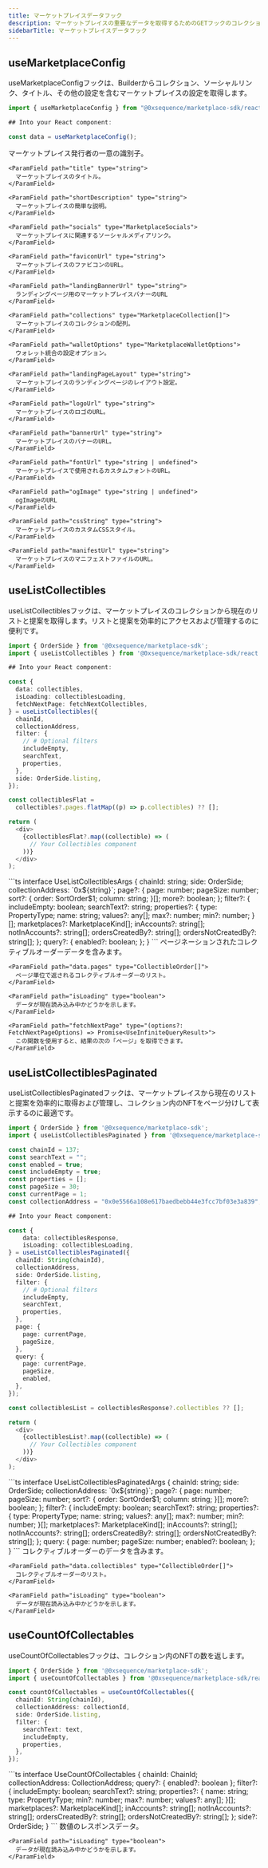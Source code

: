 ```yaml
---
title: マーケットプレイスデータフック
description: マーケットプレイスの重要なデータを取得するためのGETフックのコレクション。UIでマーケットプレイス情報を取得および管理するのに便利です。
sidebarTitle: マーケットプレイスデータフック
---
```


## useMarketplaceConfig

useMarketplaceConfigフックは、Builderからコレクション、ソーシャルリンク、タイトル、その他の設定を含むマーケットプレイスの設定を取得します。

```ts
import { useMarketplaceConfig } from "@0xsequence/marketplace-sdk/react";

## Into your React component:

const data = useMarketplaceConfig();
```

<ResponseField name="useMarketplaceConfig">
  <ResponseField name="* return properties" />

  <Expandable>
    <ParamField path="publisherId" type="string">
      マーケットプレイス発行者の一意の識別子。
    </ParamField>

    <ParamField path="title" type="string">
      マーケットプレイスのタイトル。
    </ParamField>

    <ParamField path="shortDescription" type="string">
      マーケットプレイスの簡単な説明。
    </ParamField>

    <ParamField path="socials" type="MarketplaceSocials">
      マーケットプレイスに関連するソーシャルメディアリンク。
    </ParamField>

    <ParamField path="faviconUrl" type="string">
      マーケットプレイスのファビコンのURL。
    </ParamField>

    <ParamField path="landingBannerUrl" type="string">
      ランディングページ用のマーケットプレイスバナーのURL
    </ParamField>

    <ParamField path="collections" type="MarketplaceCollection[]">
      マーケットプレイスのコレクションの配列。
    </ParamField>

    <ParamField path="walletOptions" type="MarketplaceWalletOptions">
      ウォレット統合の設定オプション。
    </ParamField>

    <ParamField path="landingPageLayout" type="string">
      マーケットプレイスのランディングページのレイアウト設定。
    </ParamField>

    <ParamField path="logoUrl" type="string">
      マーケットプレイスのロゴのURL。
    </ParamField>

    <ParamField path="bannerUrl" type="string">
      マーケットプレイスのバナーのURL。
    </ParamField>

    <ParamField path="fontUrl" type="string | undefined">
      マーケットプレイスで使用されるカスタムフォントのURL。
    </ParamField>

    <ParamField path="ogImage" type="string | undefined">
      ogImageのURL
    </ParamField>

    <ParamField path="cssString" type="string">
      マーケットプレイスのカスタムCSSスタイル。
    </ParamField>

    <ParamField path="manifestUrl" type="string">
      マーケットプレイスのマニフェストファイルのURL。
    </ParamField>
  </Expandable>
</ResponseField>

## useListCollectibles

useListCollectiblesフックは、マーケットプレイスのコレクションから現在のリストと提案を取得します。リストと提案を効率的にアクセスおよび管理するのに便利です。

```ts
import { OrderSide } from '@0xsequence/marketplace-sdk';
import { useListCollectibles } from '@0xsequence/marketplace-sdk/react';

## Into your React component:

const {
  data: collectibles,
  isLoading: collectiblesLoading,
  fetchNextPage: fetchNextCollectibles,
} = useListCollectibles({
  chainId,
  collectionAddress,
  filter: {
    // # Optional filters
    includeEmpty,
    searchText,
    properties,
  },
  side: OrderSide.listing,
});

const collectiblesFlat =
  collectibles?.pages.flatMap((p) => p.collectibles) ?? [];

return (
  <div>
    {collectiblesFlat?.map((collectible) => (
      // Your Collectibles component
    ))}
  </div>
);
```

<ResponseField name="useListCollectibles">
  <ResponseField name="* params" />

  <Expandable>
    ```ts
    interface UseListCollectiblesArgs {
      chainId: string;
      side: OrderSide;
      collectionAddress: `0x${string}`;
      page?: {
        page: number;
        pageSize: number;
        sort?: {
          order: SortOrder$1;
          column: string;
        }[];
        more?: boolean;
      };
      filter?: {
        includeEmpty: boolean;
        searchText?: string;
        properties?: {
          type: PropertyType;
          name: string;
          values?: any[];
          max?: number;
          min?: number;
        }[];
        marketplaces?: MarketplaceKind[];
        inAccounts?: string[];
        notInAccounts?: string[];
        ordersCreatedBy?: string[];
        ordersNotCreatedBy?: string[];
      };
      query?: {
        enabled?: boolean;
      };
    }
    ```
  </Expandable>

  <ResponseField name="* return properties" />

  <Expandable>
    <ParamField path="data" type="ListCollectiblesReturn">
      ページネーションされたコレクティブルオーダーデータを含みます。
    </ParamField>

    <ParamField path="data.pages" type="CollectibleOrder[]">
      ページ単位で返されるコレクティブルオーダーのリスト。
    </ParamField>

    <ParamField path="isLoading" type="boolean">
      データが現在読み込み中かどうかを示します。
    </ParamField>

    <ParamField path="fetchNextPage" type="(options?: FetchNextPageOptions) => Promise<UseInfiniteQueryResult>">
      この関数を使用すると、結果の次の「ページ」を取得できます。
    </ParamField>
  </Expandable>
</ResponseField>

## useListCollectiblesPaginated

useListCollectiblesPaginatedフックは、マーケットプレイスから現在のリストと提案を効率的に取得および管理し、コレクション内のNFTをページ分けして表示するのに最適です。

```ts
import { OrderSide } from '@0xsequence/marketplace-sdk';
import { useListCollectiblesPaginated } from '@0xsequence/marketplace-sdk/react';

const chainId = 137;
const searchText = "";
const enabled = true;
const includeEmpty = true;
const properties = [];
const pageSize = 30;
const currentPage = 1;
const collectionAddress = "0x0e5566a108e617baedbebb44e3fcc7bf03e3a839";

## Into your React component:

const {
    data: collectiblesResponse,
    isLoading: collectiblesLoading,
} = useListCollectiblesPaginated({
  chainId: String(chainId),
  collectionAddress,
  side: OrderSide.listing,
  filter: {
    // # Optional filters
    includeEmpty,
    searchText,
    properties,
  },
  page: {
    page: currentPage,
    pageSize,
  },
  query: {
    page: currentPage,
    pageSize,
    enabled,
  },
});

const collectiblesList = collectiblesResponse?.collectibles ?? [];

return (
  <div>
    {collectiblesList?.map((collectible) => (
      // Your Collectibles component
    ))}
  </div>
);
```

<ResponseField name="useListCollectiblesPaginated details">
  <ResponseField name="* params" />

  <Expandable>
    ```ts
    interface UseListCollectiblesPaginatedArgs {
      chainId: string;
      side: OrderSide;
      collectionAddress: `0x${string}`;
      page?: {
        page: number;
        pageSize: number;
        sort?: {
          order: SortOrder$1;
          column: string;
        }[];
        more?: boolean;
      };
      filter?: {
        includeEmpty: boolean;
        searchText?: string;
        properties?: {
          type: PropertyType;
          name: string;
          values?: any[];
          max?: number;
          min?: number;
        }[];
        marketplaces?: MarketplaceKind[];
        inAccounts?: string[];
        notInAccounts?: string[];
        ordersCreatedBy?: string[];
        ordersNotCreatedBy?: string[];
      };
      query: {
        page: number;
        pageSize: number;
        enabled?: boolean;
      };
    }
    ```
  </Expandable>

  <ResponseField name="* return properties" />

  <Expandable>
    <ParamField path="data" type="ListCollectiblesReturn">
      コレクティブルオーダーのデータを含みます。
    </ParamField>

    <ParamField path="data.collectibles" type="CollectibleOrder[]">
      コレクティブルオーダーのリスト。
    </ParamField>

    <ParamField path="isLoading" type="boolean">
      データが現在読み込み中かどうかを示します。
    </ParamField>
  </Expandable>
</ResponseField>

## useCountOfCollectables

useCountOfCollectablesフックは、コレクション内のNFTの数を返します。

```ts
import { OrderSide } from '@0xsequence/marketplace-sdk';
import { useCountOfCollectables } from '@0xsequence/marketplace-sdk/react';

const countOfCollectables = useCountOfCollectables({
  chainId: String(chainId),
  collectionAddress: collectionId,
  side: OrderSide.listing,
  filter: {
    searchText: text,
    includeEmpty,
    properties,
  },
});
```

<ResponseField name="useCountOfCollectables details">
  <ResponseField name="* params" />

  <Expandable>
    ```ts
    interface UseCountOfCollectables {
      chainId: ChainId;
      collectionAddress: CollectionAddress;
      query?: { enabled?: boolean };
      filter?: {
        includeEmpty: boolean;
        searchText?: string;
        properties?: {
          name: string;
          type: PropertyType;
          min?: number;
          max?: number;
          values?: any[];
        }[];
        marketplaces?: MarketplaceKind[];
        inAccounts?: string[];
        notInAccounts?: string[];
        ordersCreatedBy?: string[];
        ordersNotCreatedBy?: string[];
      };
      side?: OrderSide;
    }
    ```
  </Expandable>

  <ResponseField name="* return properties" />

  <Expandable>
    <ParamField path="data" type="number">
      数値のレスポンスデータ。
    </ParamField>

    <ParamField path="isLoading" type="boolean">
      データが現在読み込み中かどうかを示します。
    </ParamField>
  </Expandable>
</ResponseField>
